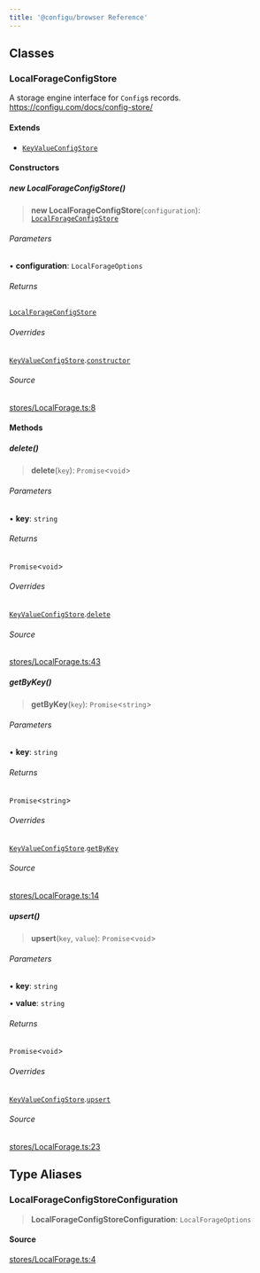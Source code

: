 ```yaml
---
title: '@configu/browser Reference'
---
```


## Classes

### LocalForageConfigStore

A storage engine interface for `Config`s records.
https://configu.com/docs/config-store/

#### Extends

- [`KeyValueConfigStore`](/interfaces/sdk/ts/globals#keyvalueconfigstore)

#### Constructors

##### new LocalForageConfigStore()

> **new LocalForageConfigStore**(`configuration`): [`LocalForageConfigStore`](/interfaces/sdk/browser/globals#localforageconfigstore)

###### Parameters

• **configuration**: `LocalForageOptions`

###### Returns

[`LocalForageConfigStore`](/interfaces/sdk/browser/globals#localforageconfigstore)

###### Overrides

[`KeyValueConfigStore`](/interfaces/sdk/ts/globals#keyvalueconfigstore).[`constructor`](/interfaces/sdk/ts/globals#constructors-13)

###### Source

[stores/LocalForage.ts:8](https://github.com/configu/configu/blob/e8997fa1b283ea4d207c5af560ee423aaca684b8/packages/browser/src/stores/LocalForage.ts#L8)

#### Methods

##### delete()

> **delete**(`key`): `Promise`\<`void`\>

###### Parameters

• **key**: `string`

###### Returns

`Promise`\<`void`\>

###### Overrides

[`KeyValueConfigStore`](/interfaces/sdk/ts/globals#keyvalueconfigstore).[`delete`](/interfaces/sdk/ts/globals#delete)

###### Source

[stores/LocalForage.ts:43](https://github.com/configu/configu/blob/e8997fa1b283ea4d207c5af560ee423aaca684b8/packages/browser/src/stores/LocalForage.ts#L43)

##### getByKey()

> **getByKey**(`key`): `Promise`\<`string`\>

###### Parameters

• **key**: `string`

###### Returns

`Promise`\<`string`\>

###### Overrides

[`KeyValueConfigStore`](/interfaces/sdk/ts/globals#keyvalueconfigstore).[`getByKey`](/interfaces/sdk/ts/globals#getbykey)

###### Source

[stores/LocalForage.ts:14](https://github.com/configu/configu/blob/e8997fa1b283ea4d207c5af560ee423aaca684b8/packages/browser/src/stores/LocalForage.ts#L14)

##### upsert()

> **upsert**(`key`, `value`): `Promise`\<`void`\>

###### Parameters

• **key**: `string`

• **value**: `string`

###### Returns

`Promise`\<`void`\>

###### Overrides

[`KeyValueConfigStore`](/interfaces/sdk/ts/globals#keyvalueconfigstore).[`upsert`](/interfaces/sdk/ts/globals#upsert)

###### Source

[stores/LocalForage.ts:23](https://github.com/configu/configu/blob/e8997fa1b283ea4d207c5af560ee423aaca684b8/packages/browser/src/stores/LocalForage.ts#L23)

## Type Aliases

### LocalForageConfigStoreConfiguration

> **LocalForageConfigStoreConfiguration**: `LocalForageOptions`

#### Source

[stores/LocalForage.ts:4](https://github.com/configu/configu/blob/e8997fa1b283ea4d207c5af560ee423aaca684b8/packages/browser/src/stores/LocalForage.ts#L4)
